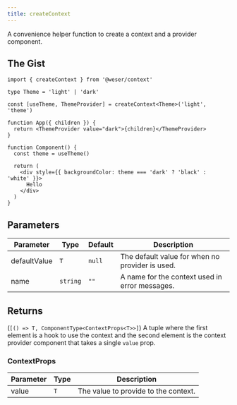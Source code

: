 ```yaml
---
title: createContext
---
```


A convenience helper function to create a context and a provider component.

## The Gist

```tsx
import { createContext } from '@weser/context'

type Theme = 'light' | 'dark'

const [useTheme, ThemeProvider] = createContext<Theme>('light', 'theme')

function App({ children }) {
  return <ThemeProvider value="dark">{children}</ThemeProvider>
}

function Component() {
  const theme = useTheme()

  return (
    <div style={{ backgroundColor: theme === 'dark' ? 'black' : 'white' }}>
      Hello
    </div>
  )
}
```

## Parameters

| Parameter    | Type     | Default | Description                                     |
| ------------ | -------- | ------- | ----------------------------------------------- |
| defaultValue | `T`      | `null`  | The default value for when no provider is used. |
| name         | `string` | `""`    | A name for the context used in error messages.  |

## Returns

(`[() => T, ComponentType<ContextProps<T>>]`) A tuple where the first element is a hook to use the context and the second element is the context provider component that takes a single `value` prop.

### ContextProps

| Parameter | Type | Description                          |
| --------- | ---- | ------------------------------------ |
| value     | `T`  | The value to provide to the context. |
